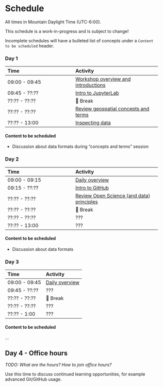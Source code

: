 # Schedule

<!-- TODO: These links currently work but produce a visual overlap between the target of
the link and the header. How to resolve? Maybe something like:

    https://markus.oberlehner.net/blog/simple-solution-for-anchor-links-behind-sticky-headers/
-->

::: {.callout-note}
All times in Mountain Daylight Time (UTC-6:00).
:::

::: {.callout-warning}
This schedule is a work-in-progress and is subject to change!

Incomplete schedules will have a bulleted list of concepts under a `Content to be
scheduled` header.
:::


### Day 1

| Time          | Activity         |
| :------------ | :--------------- |
| 09:00 - 09:45 | [Workshop overview and introductions](index.qmd#day-1-overview) |
| 09:45 - ??:?? | [Intro to JupyterLab](index.qmd#intro-to-jupyterlab) |
| ??:?? - ??:?? | 🥙 Break |
| ??:?? - ??:?? | [Review geospatial concepts and terms](index.qmd#review-geospatial-concepts-and-terms) |
| ??:?? - 13:00 | [Inspecting data](index.qmd#inspecting-data) |


#### Content to be scheduled

* Discussion about data formats during "concepts and terms" session


### Day 2

| Time          | Activity         |
| :------------ | :--------------- |
| 09:00 - 09:15 | [Daily overview](index.qmd#day-2-overview) |
| 09:15 - ??:?? | [Intro to GitHub](index.qmd#intro-to-github) |
| ??:?? - ??:?? | [Review Open Science (and data) principles](index.qmd#review-open-science-and-data-principles) |
| ??:?? - ??:?? | 🥙 Break |
| ??:?? - ??:?? | ??? |
| ??:?? - 13:00 | ??? |


#### Content to be scheduled

* Discussion about data formats

<!-- TODOs:

* Is the lecture/discussion part of the morning too long? Can we break it up with
  exercises?
-->


### Day 3

| Time          | Activity         |
| :------------ | :--------------- |
| 09:00 - 09:45 | [Daily overview](index.qmd#day-3-overview) |
| 09:45 - ??:?? | ??? |
| ??:?? - ??:?? | 🥙 Break |
| ??:?? - ??:?? | ??? |
| ??:?? - 1:00  | ??? |


#### Content to be scheduled

...


## Day 4 - Office hours

_TODO: What are the hours? How to join office hours?_

Use this time to discuss continued learning opportunities, for example advanced
Git/GitHub usage.
